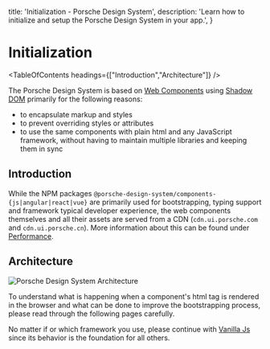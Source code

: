 
  title: 'Initialization - Porsche Design System',
  description: 'Learn how to initialize and setup the Porsche Design System in your app.',
}

# Initialization

<TableOfContents headings={["Introduction","Architecture"]} />

The Porsche Design System is based on [Web Components](https://developer.mozilla.org/en-US/docs/Web/API/Web_components)
using [Shadow DOM](https://developer.mozilla.org/en-US/docs/Web/API/Web_components/Using_shadow_DOM) primarily for the
following reasons:

- to encapsulate markup and styles
- to prevent overriding styles or attributes
- to use the same components with plain html and any JavaScript framework, without having to maintain multiple libraries
and keeping them in sync

## Introduction

While the NPM packages `@porsche-design-system/components-{js|angular|react|vue}` are primarily used for bootstrapping,
typing support and framework typical developer experience, the web components themselves and all their assets are served
from a CDN (`cdn.ui.porsche.com` and `cdn.ui.porsche.cn`).
More information about this can be found under [Performance](/must-know/performance/cdn).

## Architecture

![Porsche Design System Architecture](assets/pds-architecture.png)

To understand what is happening when a component's html tag is rendered in the browser and what can be done to improve
the bootstrapping process, please read through the following pages carefully.

No matter if or which framework you use, please continue with [Vanilla Js](/must-know/initialization/vanilla-js) since
its behavior is the foundation for all others.
